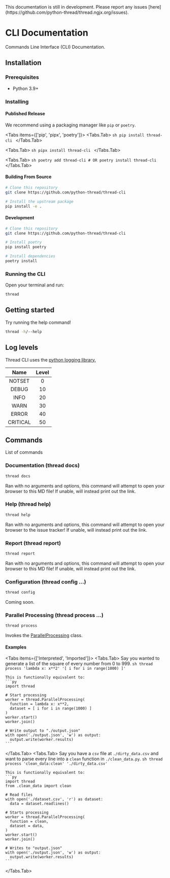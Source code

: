 


<Callout type='warning'>
  This documentation is still in development.
  Please report any issues [here](https://github.com/python-thread/thread.ngjx.org/issues).
</Callout>



# CLI Documentation

Commands Line Interface (CLI) Documentation.



## Installation

<Steps>

### Prerequisites

* Python 3.9+



### Installing

#### Published Release

We recommend using a packaging manager like `pip` or `poetry`.

<Tabs items={['pip', 'pipx', 'poetry']}>
  <Tabs.Tab>
    ```sh
    pip install thread-cli
    ```
  </Tabs.Tab>

  <Tabs.Tab>
    ```sh
    pipx install thread-cli
    ```
  </Tabs.Tab>

  <Tabs.Tab>
    ```sh
    poetry add thread-cli
    # OR
    poetry install thread-cli
    ```
  </Tabs.Tab>
</Tabs>


#### Building From Source
```sh
# Clone this repository
git clone https://github.com/python-thread/thread-cli

# Install the upstream package
pip install -e .
```

#### Development

```sh
# Clone this repository
git clone https://github.com/python-thread/thread-cli

# Install poetry
pip install poetry

# Install dependencies
poetry install
```



### Running the CLI

Open your terminal and run:
```sh
thread
```

</Steps>



## Getting started

Try running the help command!
```sh
thread -h/--help
```



## Log levels

Thread CLI uses the [python logging library.](https://docs.python.org/3/library/logging.html)

|   Name   | Level |
| :-----:  | :---: |
|   NOTSET | 0     |
|    DEBUG | 10    |
|     INFO | 20    |
|     WARN | 30    |
|    ERROR | 40    |
| CRITICAL | 50    |



## Commands

List of commands



### Documentation (thread docs)

```sh
thread docs
```
Ran with no arguments and options, this command will attempt to open your browser to this MD file!
If unable, will instead print out the link.



### Help (thread help)

```sh
thread help
```
Ran with no arguments and options, this command will attempt to open your browser to the issue tracker!
If unable, will instead print out the link.




### Report (thread report)

```sh
thread report
```
Ran with no arguments and options, this command will attempt to open your browser to this MD file!
If unable, will instead print out the link.




### Configuration (thread config ...)

```sh
thread config
```
Coming soon.



### Parallel Processing (thread process ...)

```sh
thread process
```
Invokes the [ParallelProcessing](/docs/parallel-processing#importing-the-class) class.

#### Examples

<Tabs items={['Interpreted', 'Imported']}>
  <Tabs.Tab>
    Say you wanted to generate a list of the square of every number from 0 to 999.
    ```sh
    thread process 'lambda x: x**2' '[ i for i in range(1000) ]'
    ```

    This is functionally equivalent to:
    ```py
    import thread

    # Start processing
    worker = thread.ParallelProcessing(
      function = lambda x: x**2,
      dataset = [ i for i in range(1000) ]
    )
    worker.start()
    worker.join()

    # Write output to "./output.json"
    with open('./output.json', 'w') as output:
      output.write(worker.results)
    ```

  </Tabs.Tab>
  <Tabs.Tab>
    Say you have a `csv` file at `./dirty_data.csv` and want to parse every line into a `clean` function in `./clean_data.py`.
    ```sh
    thread process 'clean_data:clean' './dirty_data.csv'
    ```

    This is functionally equivalent to:
    ```py
    import thread
    from .clean_data import clean

    # Read files
    with open('./dataset.csv', 'r') as dataset:
      data = dataset.readlines()

    # Starts processing
    worker = thread.ParallelProcessing(
      function = clean,
      dataset = data,
    )
    worker.start()
    worker.join()

    # Writes to "output.json"
    with open('./output.json', 'w') as output:
      output.write(worker.results)
    ```
  </Tabs.Tab>
</Tabs>

